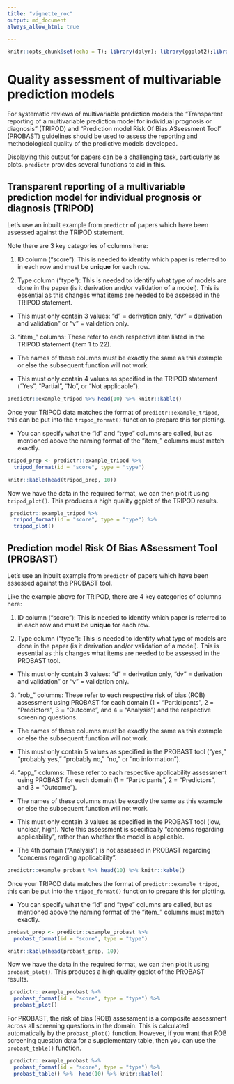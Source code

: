 ```yaml
---
title: "vignette_roc"
output: md_document
always_allow_html: true

---
```


```r
knitr::opts_chunk$set(echo = T); library(dplyr); library(ggplot2);library(predictr)
```

# Quality assessment of multivariable prediction models

For systematic reviews of multivariable prediction models the "Transparent reporting of a multivariable prediction model for individual prognosis or diagnosis" (TRIPOD) and "Prediction model Risk Of Bias ASsessment Tool" (PROBAST) guidelines should be used to assess the reporting and methodological quality of the predictive models developed.

Displaying this output for papers can be a challenging task, particularly as plots. `predictr` provides several functions to aid in this.


## Transparent reporting of a multivariable prediction model for individual prognosis or diagnosis (TRIPOD) 

Let's use an inbuilt example from `predictr` of papers which have been assessed against the TRIPOD statement.

Note there are 3 key categories of columns here:

  1. ID column ("score"): This is needed to identify which paper is referred to in each row and must be **unique** for each row.
  
  
  2. Type column ("type"): This is needed to identify what type of models are done in the paper (is it derivation and/or validation of a model). This is essential as this changes what items are needed to be assessed in the TRIPOD statement.
  
  - This must only contain 3 values: "d" = derivation only, "dv" = derivation and validation" or "v" = validation only.
   
   
  3. "item_" columns: These refer to each respective item listed in the TRIPOD statement (item 1 to 22).
  
  - The names of these columns must be exactly the same as this example or else the subsequent function will not work.
  
  - This must only contain 4 values as specified in the TRIPOD statement ("Yes", "Partial", "No", or "Not applicable"). 

```r
predictr::example_tripod %>% head(10) %>% knitr::kable()
```

Once your TRIPOD data matches the format of `predictr::example_tripod`, this can be put into the `tripod_format()` function to prepare this for plotting.

 - You can specify what the "id" and "type" columns are called, but as mentioned above the naming format of the "item_" columns must match exactly.

```r
tripod_prep <- predictr::example_tripod %>%
  tripod_format(id = "score", type = "type")

knitr::kable(head(tripod_prep, 10))
```

Now we have the data in the required format, we can then plot it using `tripod_plot()`. This produces a high quality ggplot of the TRIPOD results.

```r
 predictr::example_tripod %>%
  tripod_format(id = "score", type = "type") %>%
  tripod_plot()
```

## Prediction model Risk Of Bias ASsessment Tool (PROBAST)

Let's use an inbuilt example from `predictr` of papers which have been assessed against the PROBAST tool.

Like the example above for TRIPOD, there are 4 key categories of columns here:

  1. ID column ("score"): This is needed to identify which paper is referred to in each row and must be **unique** for each row.
  
  
  2. Type column ("type"): This is needed to identify what type of models are done in the paper (is it derivation and/or validation of a model). This is essential as this changes what items are needed to be assessed in the PROBAST tool.
  
  - This must only contain 3 values: "d" = derivation only, "dv" = derivation and validation" or "v" = validation only.
   
   
  3. "rob_" columns: These refer to each respective risk of bias (ROB) assessment using PROBAST for each domain (1 = "Participants", 2 = "Predictors", 3 = "Outcome", and 4 = "Analysis") and the respective screening questions.
  
  - The names of these columns must be exactly the same as this example or else the subsequent function will not work.
  
  - This must only contain 5 values as specified in the PROBAST tool (“yes,” “probably yes,” “probably no,” “no,” or “no information”). 
  
  
   4. "app_" columns: These refer to each respective applicability assessment using PROBAST for each domain (1 = "Participants", 2 = "Predictors", and 3 = "Outcome").
  
  - The names of these columns must be exactly the same as this example or else the subsequent function will not work.
  
  - This must only contain 3 values as specified in the PROBAST tool (low, unclear, high). Note this assessment is specifically "concerns regarding applicability", rather than whether the model is applicable.
  
  - The 4th domain ("Analysis") is not assessed in PROBAST regarding "concerns regarding applicability".

```r
predictr::example_probast %>% head(10) %>% knitr::kable()
```

Once your TRIPOD data matches the format of `predictr::example_tripod`, this can be put into the `tripod_format()` function to prepare this for plotting.

 - You can specify what the "id" and "type" columns are called, but as mentioned above the naming format of the "item_" columns must match exactly.

```r
probast_prep <- predictr::example_probast %>%
  probast_format(id = "score", type = "type")

knitr::kable(head(probast_prep, 10))
```


Now we have the data in the required format, we can then plot it using `probast_plot()`. This produces a high quality ggplot of the PROBAST results.

```r
 predictr::example_probast %>%
  probast_format(id = "score", type = "type") %>%
  probast_plot()
```

For PROBAST, the risk of bias (ROB) assessment is a composite assessment across all screening questions in the domain. This is calculated automatically by the `probast_plot()` function. However, if you want that ROB screening question data for a supplementary table, then you can use the `probast_table()` function.


```r
 predictr::example_probast %>%
  probast_format(id = "score", type = "type") %>%
  probast_table() %>%  head(10) %>% knitr::kable()

```

